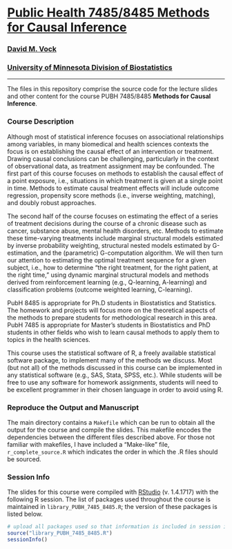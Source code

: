 # [Public Health 7485/8485 Methods for Causal Inference](https://sites.google.com/site/dmvock/)

### [David M. Vock](https://sites.google.com/site/dmvock/)

### [University of Minnesota Division of Biostatistics](http://sph.umn.edu/biostatistics/)


---

The files in this repository comprise the source code for the lecture slides and other content for the course PUBH 7485/8485 **Methods for Causal Inference**.

### Course Description

Although most of statistical inference focuses on associational relationships among variables, in many biomedical and health sciences contexts the focus is on establishing the causal effect of an intervention or treatment. Drawing causal conclusions can be challenging, particularly in the context of observational data, as treatment assignment may be confounded. The first part of this course focuses on methods to establish the causal effect of a point exposure, i.e., situations in which treatment is given at a single point in time. Methods to estimate causal treatment effects will include outcome regression, propensity score methods (i.e., inverse weighting, matching), and doubly robust approaches. 

The second half of the course focuses on estimating the effect of a series of treatment decisions during the course of a chronic disease such as cancer, substance abuse, mental health disorders, etc. Methods to estimate these time-varying treatments include marginal structural models estimated by inverse probability weighting, structural nested models estimated by G-estimation, and the (parametric) G-computation algorithm. We will then turn our attention to estimating the optimal treatment sequence for a given subject, i.e., how to determine “the right treatment, for the right patient, at the right time,” using dynamic marginal structural models and methods derived from reinforcement learning (e.g., Q-learning, A-learning) and classification problems (outcome weighted learning, C-learning).

PubH 8485 is appropriate for Ph.D students in Biostatistics and Statistics. The homework and projects will focus more on the theoretical aspects of the methods to prepare students for methodological research in this area. PubH 7485 is appropriate for Master’s students in Biostatistics and PhD students in other fields who wish to learn causal methods to apply them to topics in the health sciences.

This course uses the statistical software of R, a freely available statistical software package, to implement many of the methods we discuss. Most (but not all) of the methods discussed in this course can be implemented in any statistical software (e.g., SAS, Stata, SPSS, etc.). While students will be free to use any software for homework assignments, students will need to be excellent programmer in their chosen language in order to avoid using R.  

### Reproduce the Output and Manuscript

The main directory contains a `Makefile` which can be run to obtain all the output for the course and compile the slides.  This makefile encodes the dependencies between the different files described above. For those not familiar with makefiles, I have included a "Make-like" file, `r_complete_source.R` which indicates the order in which the .R files should be sourced.

### Session Info
The slides for this course were compiled with [RStudio](http://www.rstudio.com/) (v. 1.4.1717) with the following R session. The list of packages used throughout the course is maintained in `library_PUBH_7485_8485.R`; the version of these packages is listed below. 

```r
# upload all packages used so that information is included in session info
source("library_PUBH_7485_8485.R")
sessionInfo()
```